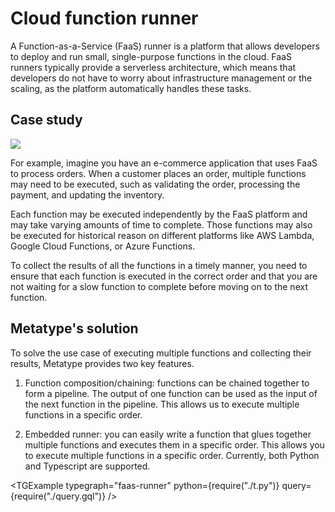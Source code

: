 
# Cloud function runner

A Function-as-a-Service (FaaS) runner is a platform that allows developers to deploy and run small, single-purpose functions in the cloud. FaaS runners typically provide a serverless architecture, which means that developers do not have to worry about infrastructure management or the scaling, as the platform automatically handles these tasks.

## Case study

<div className="text-center md:float-right p-8">

![](image.drawio.svg)

</div>

For example, imagine you have an e-commerce application that uses FaaS to process orders. When a customer places an order, multiple functions may need to be executed, such as validating the order, processing the payment, and updating the inventory.

Each function may be executed independently by the FaaS platform and may take varying amounts of time to complete. Those functions may also be executed for historical reason on different platforms like AWS Lambda, Google Cloud Functions, or Azure Functions.

To collect the results of all the functions in a timely manner, you need to ensure that each function is executed in the correct order and that you are not waiting for a slow function to complete before moving on to the next function.

## Metatype's solution

To solve the use case of executing multiple functions and collecting their results, Metatype provides two key features.

1. Function composition/chaining: functions can be chained together to form a pipeline. The output of one function can be used as the input of the next function in the pipeline. This allows us to execute multiple functions in a specific order.

2. Embedded runner: you can easily write a function that glues together multiple functions and executes them in a specific order. This allows you to execute multiple functions in a specific order. Currently, both Python and Typescript are supported.

<TGExample
  typegraph="faas-runner"
  python={require("./t.py")}
  query={require("./query.gql")}
/>
